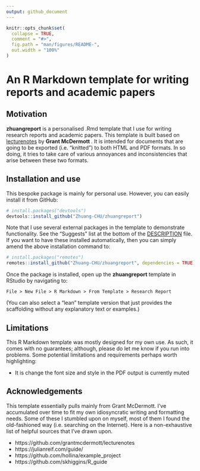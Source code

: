 ```yaml
---
output: github_document
---
```


<!-- README.md is generated from README.Rmd. Please edit that file -->

```r
knitr::opts_chunk$set(
  collapse = TRUE,
  comment = "#>",
  fig.path = "man/figures/README-",
  out.width = "100%"
)
```

# An R Markdown template for writing reports and academic papers

<!-- badges: start -->
<!-- badges: end -->

## Motivation

**zhuangreport** is a personalised .Rmd template that I use for writing research reports and academic papers. This template is built based on [lecturenotes](https://github.com/grantmcdermott/lecturenotes) by **Grant McDermott
**. It is intended for documents that are going to be exported (i.e. "knitted") to both HTML and PDF formats. In so doing, it tries to take care of various annoyances and inconsistencies that arise between these two formats.


## Installation and use 

This bespoke package is mainly for personal use. However, you can easily
install it from GitHub:

``` r
# install.packages("devtools")
devtools::install_github("Zhuang-CHU/zhuangreport")
```

Note that I use several external packages in the template to demonstrate 
functionality. See the "Suggests" list at the bottom of the [DESCRIPTION](https://github.com/Zhuang-CHU/zhuangreport/blob/main/DESCRIPTION) 
file. If you want to have these installed automatically, then you can simply
amend the above installation command to:

``` r
# install.packages("remotes")
remotes::install_github("Zhuang-CHU/zhuangreport", dependencies = TRUE)
```

Once the package is installed, open up the **zhuangreport** template in RStudio 
by navigating to: 

```
File > New File > R Markdown > From Template > Research Report
```

(You can also select a "lean" template version that just provides the scaffolding
without any explanatory text or examples.)

## Limitations

This R Markdown template was mostly designed for my own use. As such, it comes
with no guarantees; although, please do let me know if you run into problems. 
Some potential limitations and requirements perhaps worth highlighting:

- It is change the font size and style in the PDF output is currently muted

## Acknowledgements

This template essentially pulls mainly from Grant McDermott. I've accumulated over time to fit my own idiosyncratic writing and formatting needs. Some of these I stumbled upon on myself, most of them I found the old-fashioned way (i.e. searching on the Internet). Here is a non-exhaustive list of helpful sources that I've drawn upon.

- https://github.com/grantmcdermott/lecturenotes
- https://julianreif.com/guide/
- https://github.com/hollina/example_project
- https://github.com/skhiggins/R_guide

